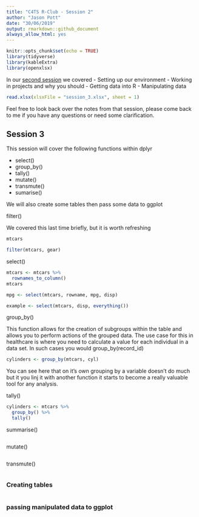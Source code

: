 ```yaml
---
title: "C4TS R-Club - Session 2"
author: "Jason Pott"
date: "30/06/2019"
output: rmarkdown::github_document
always_allow_html: yes
---
```


```r
knitr::opts_chunk$set(echo = TRUE)
library(tidyverse)
library(kableExtra)
library(openxlsx)
```



In our [second session](https://github.com/jasonpott/r4ds/blob/master/02.%20Session%202/session_2.md) we covered - Setting up our environment
- Working in projects and why you should
- Getting data into R
- Manipulating data



```r
read.xlsx(xlsxFile = "session_3.xlsx", sheet = 1)
```


Feel free to look back over the notes from that session, please come back to me if you have any questions or need some clarification.


## Session 3

This session will cover the following functions within dplyr

- select()  
- group_by()  
- tally()  
- mutate()  
- transmute() 
- sumarise()

We will also create some tables then pass some data to ggplot



filter()

We covered this last time briefly, but it is worth refreshing

```r
mtcars

filter(mtcars, gear)
```


select()

```r
mtcars <- mtcars %>% 
  rownames_to_column()
mtcars

mpg <- select(mtcars, rowname, mpg, disp)

example <- select(mtcars, disp, everything())
```


group_by()

This function allows for the creation of subgroups within the table and allows you to perform actions of the grouped data. The use case for this in healthcare is where you need to calculate a value for each individual in a data set. In such cases you would group_by(record_id)

```r
cylinders <- group_by(mtcars, cyl)
```

You can see here that on it's own grouping by a variable doesn't do much but it you linj it with another function it starts to become a really valuable tool for any analysis.

tally()
```r
cylinders <- mtcars %>% 
  group_by() %>% 
  tally()
```

summarise()

```r

```




mutate()
```r

```


transmute()
```r

```


### Creating tables


```r

```

### passing manipulated data to ggplot


```r



```
